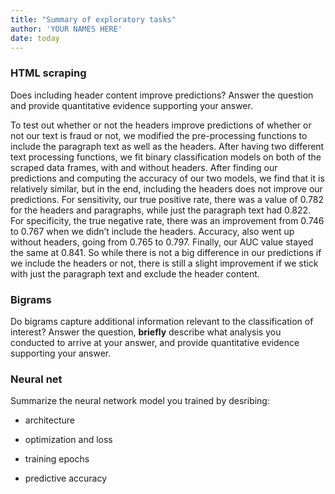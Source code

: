 ```yaml
---
title: "Summary of exploratory tasks"
author: 'YOUR NAMES HERE'
date: today
---
```


### HTML scraping

Does including header content improve predictions? Answer the question and provide quantitative evidence supporting your answer.

To test out whether or not the headers improve predictions of whether or not our text is fraud or not, we modified the pre-processing functions to include the paragraph text as well as the headers. After having two different text processing functions, we fit binary classification models on both of the scraped data frames, with and without headers. After finding our predictions and computing the accuracy of our two models, we find that it is relatively similar, but in the end, including the headers does not improve our predictions. For sensitivity, our true positive rate, there was a value of 0.782 for the headers and paragraphs, while just the paragraph text had 0.822. For specificity, the true negative rate, there was an improvement from 0.746 to 0.767 when we didn't include the headers. Accuracy, also went up without headers, going from 0.765 to 0.797. Finally, our AUC value stayed the same at 0.841. So while there is not a big difference in our predictions if we include the headers or not, there is still a slight improvement if we stick with just the paragraph text and exclude the header content. 

### Bigrams

Do bigrams capture additional information relevant to the classification of interest? Answer the question, **briefly** describe what analysis you conducted to arrive at your answer, and provide quantitative evidence supporting your answer.

### Neural net

Summarize the neural network model you trained by desribing:

-   architecture

-   optimization and loss

-   training epochs

-   predictive accuracy
